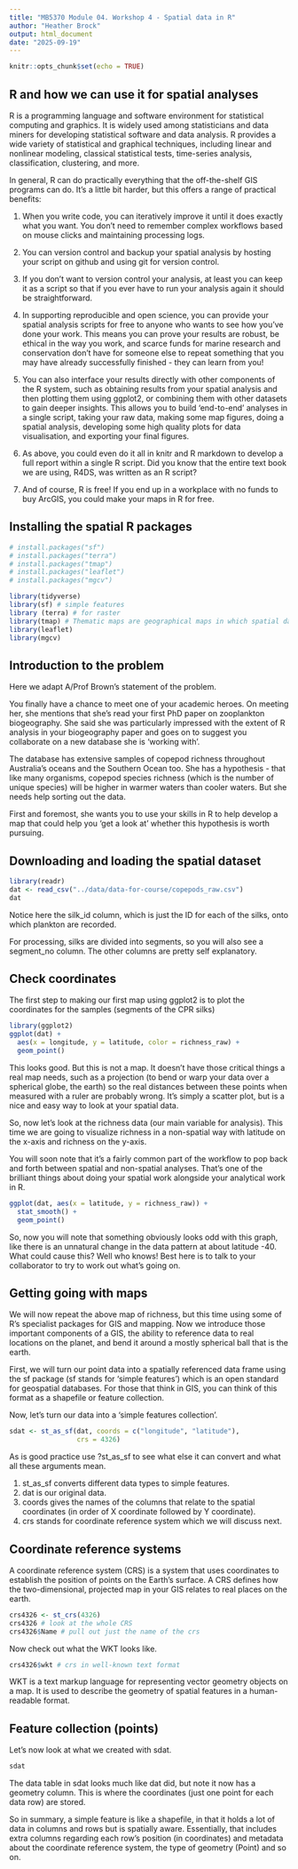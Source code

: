 ```yaml
---
title: "MB5370 Module 04. Workshop 4 - Spatial data in R"
author: "Heather Brock"
output: html_document
date: "2025-09-19"
---
```


```r
knitr::opts_chunk$set(echo = TRUE)
```

## R and how we can use it for spatial analyses

R is a programming language and software environment for statistical computing and graphics. It is widely used among statisticians and data miners for developing statistical software and data analysis. R provides a wide variety of statistical and graphical techniques, including linear and nonlinear modeling, classical statistical tests, time-series analysis, classification, clustering, and more.

In general, R can do practically everything that the off-the-shelf GIS programs can do. It’s a little bit harder, but this offers a range of practical benefits:

1. When you write code, you can iteratively improve it until it does exactly what you want. You don’t need to remember complex workflows based on mouse clicks and maintaining processing logs. 

2. You can version control and backup your spatial analysis by hosting your script on github and using git for version control.

3. If you don’t want to version control your analysis, at least you can keep it as a script so that if you ever have to run your analysis again it should be straightforward.

4. In supporting reproducible and open science, you can provide your spatial analysis scripts for free to anyone who wants to see how you’ve done your work. This means you can prove your results are robust, be ethical in the way you work, and scarce funds for marine research and conservation don’t have for someone else to repeat something that you may have already successfully finished - they can learn from you! 

5. You can also interface your results directly with other components of the R system, such as obtaining results from your spatial analysis and then plotting them using ggplot2, or combining them with other datasets to gain deeper insights. This allows you to build ‘end-to-end’ analyses in a single script, taking your raw data, making some map figures, doing a spatial analysis, developing some high quality plots for data visualisation, and exporting your final figures. 

6. As above, you could even do it all in knitr and R markdown to develop a full report within a single R script. Did you know that the entire text book we are using, R4DS, was written as an R script? 

7. And of course, R is free! If you end up in a workplace with no funds to buy ArcGIS, you could make your maps in R for free. 

## Installing the spatial R packages

```r
# install.packages("sf") 
# install.packages("terra")
# install.packages("tmap")
# install.packages("leaflet")
# install.packages("mgcv")
```

```r
library(tidyverse)
library(sf) # simple features
library (terra) # for raster
library(tmap) # Thematic maps are geographical maps in which spatial data distributions are visualized
library(leaflet)
library(mgcv)
```

## Introduction to the problem

Here we adapt A/Prof Brown’s statement of the problem. 

You finally have a chance to meet one of your academic heroes. On meeting her, she mentions that she’s read your first PhD paper on zooplankton biogeography. She said she was particularly impressed with the extent of R analysis in your biogeography paper and goes on to suggest you collaborate on a new database she is ‘working with’.

The database has extensive samples of copepod richness throughout Australia’s oceans and the Southern Ocean too. She has a hypothesis - that like many organisms, copepod species richness (which is the number of unique species) will be higher in warmer waters than cooler waters. But she needs help sorting out the data.

First and foremost, she wants you to use your skills in R to help develop a map that could help you ‘get a look at’ whether this hypothesis is worth pursuing. 

## Downloading and loading the spatial dataset

```r
library(readr)
dat <- read_csv("../data/data-for-course/copepods_raw.csv")
dat
```

Notice here the silk_id column, which is just the ID for each of the silks, onto which plankton are recorded. 

For processing, silks are divided into segments, so you will also see a segment_no column. The other columns are pretty self explanatory.

## Check coordinates

The first step to making our first map using ggplot2  is to plot the coordinates for the samples (segments of the CPR silks)

```r
library(ggplot2)
ggplot(dat) + 
  aes(x = longitude, y = latitude, color = richness_raw) +
  geom_point()
```

This looks good. But this is not a map. It doesn’t have those critical things a real map needs, such as a projection (to bend or warp your data over a spherical globe, the earth) so the real distances between these points when measured with a ruler are probably wrong. It’s simply a scatter plot, but is a nice and easy way to look at your spatial data. 

So, now let’s look at the richness data (our main variable for analysis). This time we are going to visualize richness in a non-spatial way with latitude on the x-axis and richness on the y-axis. 

You will soon note that it’s a fairly common part of the workflow to pop back and forth between spatial and non-spatial analyses. That’s one of the brilliant things about doing your spatial work alongside your analytical work in R.

```r
ggplot(dat, aes(x = latitude, y = richness_raw)) + 
  stat_smooth() + 
  geom_point()
```

So, now you will note that something obviously looks odd with this graph, like there is an unnatural change in the data pattern at about latitude -40. What could cause this? Well who knows! Best here is to talk to your collaborator to try to work out what’s going on.

## Getting going with maps

We will now repeat the above map of richness, but this time using some of R’s specialist packages for GIS and mapping. Now we introduce those important components of a GIS, the ability to reference data to real locations on the planet, and bend it around a mostly spherical ball that is the earth. 

First, we will turn our point data into a spatially referenced data frame using the sf package (sf stands for ‘simple features’) which is an open standard for geospatial databases. For those that think in GIS, you can think of this format as a shapefile or feature collection.

Now, let’s turn our data into a ‘simple features collection’.

```r
sdat <- st_as_sf(dat, coords = c("longitude", "latitude"), 
                 crs = 4326)
```

As is good practice use ?st_as_sf to see what else it can convert and what all these arguments mean.

1. st_as_sf converts different data types to simple features. 
2. dat is our original data. 
3. coords gives the names of the columns that relate to the spatial coordinates (in order of X coordinate followed by Y coordinate).
4. crs stands for coordinate reference system which we will discuss next.

## Coordinate reference systems

A coordinate reference system (CRS) is a system that uses coordinates to establish the position of points on the Earth's surface. A CRS defines how the two-dimensional, projected map in your GIS relates to real places on the earth.

```r
crs4326 <- st_crs(4326)
crs4326 # look at the whole CRS
crs4326$Name # pull out just the name of the crs
```

Now check out what the WKT looks like.

```r
crs4326$wkt # crs in well-known text format
```

WKT is a text markup language for representing vector geometry objects on a map. It is used to describe the geometry of spatial features in a human-readable format.

## Feature collection (points)

Let’s now look at what we created with sdat. 

```r
sdat
```

The data table in sdat looks much like dat did, but note it now has a geometry column. This is where the coordinates (just one point for each data row) are stored. 

So in summary, a simple feature is like a shapefile, in that it holds a lot of data in columns and rows but is spatially aware. Essentially, that includes extra columns regarding each row's position (in coordinates) and metadata about the coordinate reference system, the type of geometry (Point) and so on.

